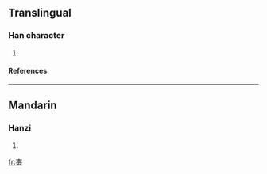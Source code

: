 ==Translingual==
===Han character===
{{Han char|rn=80|rad=毋|as=03|sn=7|four=4055<sub>7</sub>|canj=土田十 (GWJ), 土田十竹 (GWJH)}}
# {{defn|Han|sort=毋03}}
====References====
{{Han ref|kx=0589.040|dkj=16727|dj=0981.050|hdz=42382.020|uh=6BD0|ud=27600|bh=CB48|bd=52040}}

----
==Mandarin==
===Hanzi===
{{cmn-hanzi|pin=[[ǎi]] (ai3), [[jiě]] (jie3)|wg=ai<sup>3</sup>, chieh<sup>3</sup>}}
# {{defn|Mandarin}}

[[fr:毐]]